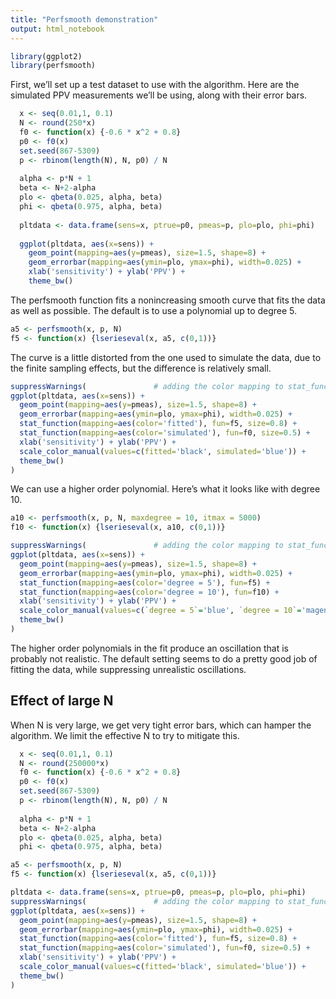 ```yaml
---
title: "Perfsmooth demonstration"
output: html_notebook
---
```


```r
library(ggplot2)
library(perfsmooth)
```

First, we'll set up a test dataset to use with the algorithm.  Here are the simulated
PPV measurements we'll be using, along with their error bars.

```r
  x <- seq(0.01,1, 0.1)
  N <- round(250*x)
  f0 <- function(x) {-0.6 * x^2 + 0.8}
  p0 <- f0(x)
  set.seed(867-5309)
  p <- rbinom(length(N), N, p0) / N
  
  alpha <- p*N + 1
  beta <- N+2-alpha
  plo <- qbeta(0.025, alpha, beta)
  phi <- qbeta(0.975, alpha, beta)
  
  pltdata <- data.frame(sens=x, ptrue=p0, pmeas=p, plo=plo, phi=phi)
  
  ggplot(pltdata, aes(x=sens)) +
    geom_point(mapping=aes(y=pmeas), size=1.5, shape=8) +
    geom_errorbar(mapping=aes(ymin=plo, ymax=phi), width=0.025) +
    xlab('sensitivity') + ylab('PPV') +
    theme_bw()
```

The perfsmooth function fits a nonincreasing smooth curve that fits the data as 
well as possible.  The default is to use a polynomial up to degree 5.

```r
a5 <- perfsmooth(x, p, N)
f5 <- function(x) {lserieseval(x, a5, c(0,1))}
```

The curve is a little distorted from the one used to simulate the data, due to the
finite sampling effects, but the difference is relatively small.
```r
suppressWarnings(               # adding the color mapping to stat_function generates a warning
ggplot(pltdata, aes(x=sens)) +
  geom_point(mapping=aes(y=pmeas), size=1.5, shape=8) +
  geom_errorbar(mapping=aes(ymin=plo, ymax=phi), width=0.025) +
  stat_function(mapping=aes(color='fitted'), fun=f5, size=0.8) +
  stat_function(mapping=aes(color='simulated'), fun=f0, size=0.5) +
  xlab('sensitivity') + ylab('PPV') +
  scale_color_manual(values=c(fitted='black', simulated='blue')) +
  theme_bw()
)
```
  
We can use a higher order polynomial.  Here's what it looks like with degree 10.

```r
a10 <- perfsmooth(x, p, N, maxdegree = 10, itmax = 5000)
f10 <- function(x) {lserieseval(x, a10, c(0,1))}
```

```r
suppressWarnings(               # adding the color mapping to stat_function generates a warning
ggplot(pltdata, aes(x=sens)) +
  geom_point(mapping=aes(y=pmeas), size=1.5, shape=8) +
  geom_errorbar(mapping=aes(ymin=plo, ymax=phi), width=0.025) +
  stat_function(mapping=aes(color='degree = 5'), fun=f5) +
  stat_function(mapping=aes(color='degree = 10'), fun=f10) +
  xlab('sensitivity') + ylab('PPV') +
  scale_color_manual(values=c(`degree = 5`='blue', `degree = 10`='magenta')) +
  theme_bw()
)
```
The higher order polynomials in the fit produce an oscillation that is probably
not realistic.  The default setting seems to do a pretty good job of fitting the
data, while suppressing unrealistic oscillations.

## Effect of large N

When N is very large, we get very tight error bars, which can hamper the algorithm.
We limit the effective N to try to mitigate this.

```r
  x <- seq(0.01,1, 0.1)
  N <- round(250000*x)
  f0 <- function(x) {-0.6 * x^2 + 0.8}
  p0 <- f0(x)
  set.seed(867-5309)
  p <- rbinom(length(N), N, p0) / N
  
  alpha <- p*N + 1
  beta <- N+2-alpha
  plo <- qbeta(0.025, alpha, beta)
  phi <- qbeta(0.975, alpha, beta)
```

```r
a5 <- perfsmooth(x, p, N)
f5 <- function(x) {lserieseval(x, a5, c(0,1))}
```

```r
pltdata <- data.frame(sens=x, ptrue=p0, pmeas=p, plo=plo, phi=phi)
suppressWarnings(               # adding the color mapping to stat_function generates a warning
ggplot(pltdata, aes(x=sens)) +
  geom_point(mapping=aes(y=pmeas), size=1.5, shape=8) +
  geom_errorbar(mapping=aes(ymin=plo, ymax=phi), width=0.025) +
  stat_function(mapping=aes(color='fitted'), fun=f5, size=0.8) +
  stat_function(mapping=aes(color='simulated'), fun=f0, size=0.5) +
  xlab('sensitivity') + ylab('PPV') +
  scale_color_manual(values=c(fitted='black', simulated='blue')) +
  theme_bw()
)
```
